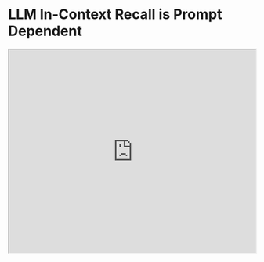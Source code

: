 # LLM In-Context Recall is Prompt Dependent


<Bleed>
  <iframe width="100%"
    height="415px"
    src="https://www.youtube.com/embed/2cNO76lIZ4s?si=tbbdo-vnr56YQ077" allow="accelerometer; autoplay; clipboard-write; encrypted-media; gyroscope; picture-in-picture"
    allowFullScreen
    />
</Bleed>

This new [paper by Machlab and Battle (2024)](https://arxiv.org/abs/2404.08865) analyzes the in-context recall performance of different LLMs using several needle-in-a-haystack tests.

It shows that various LLMs recall facts at different lengths and placement depths. It finds that a model's recall performance is significantly affected by small changes in the prompt. 

!["Needle In the HayStack Performance"](../../img/research/haystack-performance.png)
*Source: [Machlab and Battle (2024)](https://arxiv.org/abs/2404.08865)*


In addition, the interplay between prompt content and training data can degrade the response quality.

The recall ability of a model can be improved with increasing size, enhancing the attention mechanism, trying different training strategies, and applying fine-tuning.

Important practical tip from the paper: "Continued evaluation will further inform the selection of LLMs for individual use cases, maximizing their impact and efficiency in real-world applications as the technology continues to evolve."

The takeaways from this paper are the importance of careful prompt design, establishing a continuous evaluation protocol, and testing different model enhancement strategies to improve recall and utility.